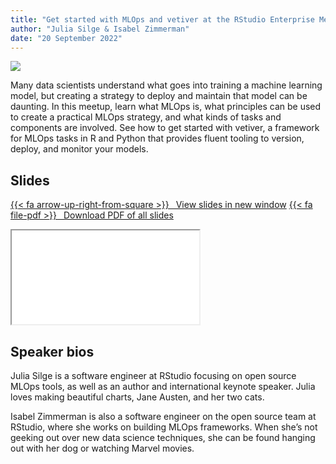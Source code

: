 ```yaml
---
title: "Get started with MLOps and vetiver at the RStudio Enterprise Meetup"
author: "Julia Silge & Isabel Zimmerman"
date: "20 September 2022"
---
```


![](images/20220920-Vetiver.jpg ){fig-align="center" fig-alt="RStudio Enterprise Meetup information card for MLOPs with vetiver in Python and R"}


Many data scientists understand what goes into training a machine learning model, but creating a strategy to deploy and maintain that model can be daunting. In this meetup, learn what MLOps is, what principles can be used to create a practical MLOps strategy, and what kinds of tasks and components are involved. See how to get started with vetiver, a framework for MLOps tasks in R and Python that provides fluent tooling to version, deploy, and monitor your models.

## Slides

<p class="text-center"><a class="btn btn-success btn-lg" target="_blank" href="presentation/">{{< fa arrow-up-right-from-square >}} &ensp;View slides in new window</a> <a class="btn btn-success btn-lg" target="_blank" href="presentation/slides.pdf" role="button">{{< fa file-pdf >}} &ensp;Download PDF of all slides</a></p>

<div class="ratio ratio-16x9">
<iframe class="slide-deck" src="slides/"></iframe>
</div>

## Speaker bios

Julia Silge is a software engineer at RStudio focusing on open source MLOps tools, as well as an author and international keynote speaker. Julia loves making beautiful charts, Jane Austen, and her two cats.

Isabel Zimmerman is also a software engineer on the open source team at RStudio, where she works on building MLOps frameworks. When she's not geeking out over new data science techniques, she can be found hanging out with her dog or watching Marvel movies.

